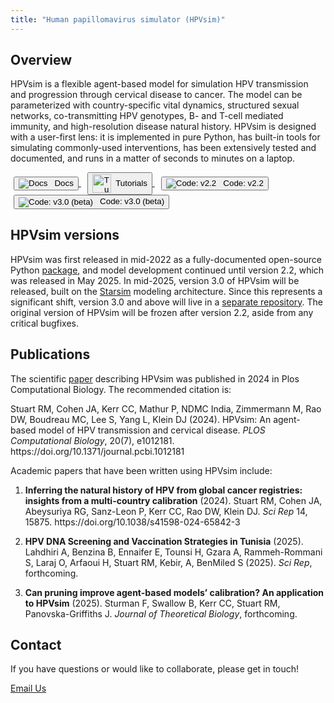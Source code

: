 ```yaml
---
title: "Human papillomavirus simulator (HPVsim)"
---
```


## Overview

HPVsim is a flexible agent-based model for simulation HPV transmission and progression through cervical disease to cancer. The model can be parameterized with country-specific vital dynamics, structured sexual networks, co-transmitting HPV genotypes, B- and T-cell mediated immunity, and high-resolution disease natural history. HPVsim is designed with a user-first lens: it is implemented in pure Python, has built-in tools for simulating commonly-used interventions, has been extensively tested and documented, and runs in a matter of seconds to minutes on a laptop.

<!-- external links (top) -->
<div class="col-md-12 ml-auto mr-auto">
  <ul id="icons-links" class="text-center" style="margin-top:0px; list-style: none; padding: 0;">
    <li style="display:inline; margin: 5px;">
      <a href="https://docs.hpvsim.org" target="_blank">
        <button class="btn btn-primary">
          <img src="https://icongr.am/octicons/code.svg?size=30&color=ffffff" alt="Docs" style="vertical-align:middle;">
          &nbsp;&nbsp;Docs
        </button>
      </a>
    </li>
    <li style="display:inline; margin: 5px;">
      <a href="https://docs.idmod.org/projects/hpvsim/en/v2.0.0/tutorials.html" target="_blank">
        <button class="btn btn-primary">
          <img src="https://icongr.am/fontawesome/lightbulb-o.svg?size=30&color=ffffff" alt="Tutorials" style="vertical-align:middle;" height="30">
          &nbsp;Tutorials
        </button>
      </a>
    </li>
    <li style="display:inline; margin: 5px;">
      <a href="https://github.com/starsimhub/hpvsim_orig" target="_blank">
        <button class="btn btn-primary">
          <img src="https://icongr.am/octicons/mark-github.svg?size=30&color=ffffff" alt="Code: v2.2" style="vertical-align:middle;">
          &nbsp;&nbsp;Code: v2.2
        </button>
      </a>
    </li>
    <li style="display:inline; margin: 5px;">
      <a href="https://github.com/starsimhub/hpvsim" target="_blank">
        <button class="btn btn-primary">
          <img src="https://icongr.am/octicons/mark-github.svg?size=30&color=ffffff" alt="Code: v3.0 (beta)" style="vertical-align:middle;">
          &nbsp;&nbsp;Code: v3.0 (beta)
        </button>
      </a>
    </li>
  </ul>
</div>

## HPVsim versions

HPVsim was first released in mid-2022 as a fully-documented open-source Python [package](https://github.com/starsimhub/hpvsim_orig), and model development continued until version 2.2, which was released in May 2025. In mid-2025, version 3.0 of HPVsim will be released, built on the [Starsim](https://starsim.org/) modeling architecture. Since this represents a significant shift, version 3.0 and above will live in a [separate repository](https://github.com/starsimhub/hpvsim). The original version of HPVsim will be frozen after version 2.2, aside from any critical bugfixes.

## Publications

The scientific [paper](https://doi.org/10.1371/journal.pcbi.1012181) describing HPVsim was published in 2024 in Plos Computational Biology. The recommended citation is:

Stuart RM, Cohen JA, Kerr CC, Mathur P, NDMC India, Zimmermann M, Rao DW, Boudreau MC, Lee S, Yang L, Klein DJ (2024). HPVsim: An agent-based model of HPV transmission and cervical disease. *PLOS Computational Biology*, 20(7), e1012181. https://doi.org/10.1371/journal.pcbi.1012181

Academic papers that have been written using HPVsim include:

1. **Inferring the natural history of HPV from global cancer registries: insights from a multi-country calibration** (2024). Stuart RM, Cohen JA, Abeysuriya RG, Sanz-Leon P, Kerr CC, Rao DW, Klein DJ. *Sci Rep* 14, 15875. https://doi.org/10.1038/s41598-024-65842-3

2. **HPV DNA Screening and Vaccination Strategies in Tunisia** (2025). Lahdhiri A, Benzina B, Ennaifer E, Tounsi H, Gzara A, Rammeh-Rommani S, Laraj O, Arfaoui H, Stuart RM, Kebir, A, BenMiled S (2025). *Sci Rep*, forthcoming. 

3. **Can pruning improve agent-based models’ calibration? An application to HPVsim** (2025). Sturman F, Swallow B, Kerr CC, Stuart RM, Panovska-Griffiths J. *Journal of Theoretical Biology*, forthcoming.

## Contact
If you have questions or would like to collaborate, please get in touch!

<a href="mailto:info@hpvsim.info" class="btn btn-primary" role="button">Email Us</a>
